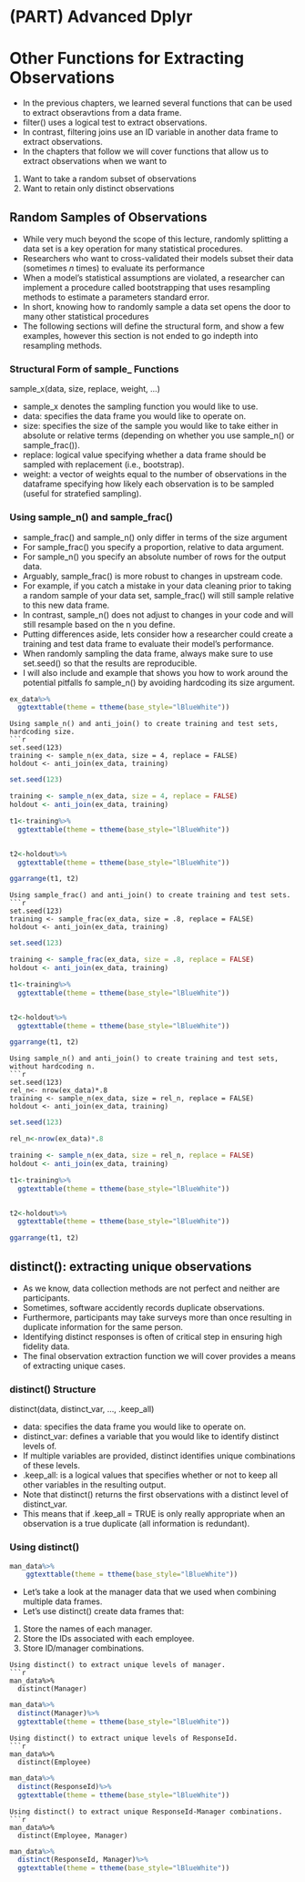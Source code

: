 # (PART) Advanced Dplyr {-}

# Other Functions for Extracting Observations

- In the previous chapters, we learned several functions that can be used to extract obseravtions from a data frame. 
- filter() uses a logical test to extract observations.
- In contrast, filtering joins use an ID variable in another data frame to extract observations.
- In the chapters that follow we will cover functions that allow us to extract observations when we want to 

<div class=list>
1. Want to take a random subset of observations
2. Want to retain only distinct observations
</div>


## Random Samples of Observations
- While very much beyond the scope of this lecture, randomly splitting a data set is a key operation for many statistical procedures. 
- Researchers who want to cross-validated their models subset their data (sometimes $n$ times) to evaluate its performance
- When a model's statistical assumptions are violated, a researcher can implement a procedure called bootstrapping that uses resampling methods to estimate a parameters standard error. 
- In short, knowing how to randomly sample a data set opens the door to many other statistical procedures
- The following sections will define the structural form, and show a few examples, however this section is not ended to go indepth into resampling methods. 

### Structural Form of sample_ Functions
<div class = activity>
<div class = structure>
sample_x(data, size, replace, weight, ...)</div>
- sample_x denotes the sampling function you would like to use.
- data: specifies the data frame you would like to operate on.
- size: specifies the size of the sample you would like to take either in absolute or relative terms (depending on whether you use sample_n() or sample_frac()).
- replace: logical value specifying whether a data frame should be sampled with replacement (i.e., bootstrap). 
- weight: a vector of weights equal to the number of observations in the dataframe specifying how likely each observation is to be sampled (useful for stratefied sampling). 
</div>

### Using sample_n() and sample_frac()
- sample_frac() and sample_n() only differ in terms of the size argument
- For sample_frac() you specify a proportion, relative to data argument. 
- For sample_n() you specify an absolute number of rows for the output data. 
- Arguably, sample_frac() is more robust to changes in upstream code. 
- For example, if you catch a mistake in your data cleaning prior to taking a random sample of your data set, sample_frac() will still sample relative to this new data frame. 
- In contrast, sample_n() does not adjust to changes in your code and will still resample based on the n you define.
- Putting differences aside, lets consider how a researcher could create a training and test data frame to evaluate their model's performance.
- When randomly sampling the data frame, always make sure to use set.seed() so that the results are reproducible.
- I will also include and example that shows you how to work around the potential pitfalls fo sample_n() by avoiding hardcoding its size argument.


```r
ex_data%>%
  ggtexttable(theme = ttheme(base_style="lBlueWhite"))
```


```example
Using sample_n() and anti_join() to create training and test sets, hardcoding size.
```r
set.seed(123)
training <- sample_n(ex_data, size = 4, replace = FALSE)
holdout <- anti_join(ex_data, training)
```

```r
set.seed(123)

training <- sample_n(ex_data, size = 4, replace = FALSE) 
holdout <- anti_join(ex_data, training)

t1<-training%>%
  ggtexttable(theme = ttheme(base_style="lBlueWhite"))


t2<-holdout%>%
  ggtexttable(theme = ttheme(base_style="lBlueWhite"))

ggarrange(t1, t2)
```

```example
Using sample_frac() and anti_join() to create training and test sets.
```r
set.seed(123)
training <- sample_frac(ex_data, size = .8, replace = FALSE)
holdout <- anti_join(ex_data, training)
```

```r
set.seed(123)

training <- sample_frac(ex_data, size = .8, replace = FALSE) 
holdout <- anti_join(ex_data, training)

t1<-training%>%
  ggtexttable(theme = ttheme(base_style="lBlueWhite"))


t2<-holdout%>%
  ggtexttable(theme = ttheme(base_style="lBlueWhite"))

ggarrange(t1, t2)

```


```example
Using sample_n() and anti_join() to create training and test sets, without hardcoding n.
```r
set.seed(123)
rel_n<- nrow(ex_data)*.8
training <- sample_n(ex_data, size = rel_n, replace = FALSE)
holdout <- anti_join(ex_data, training)
```

```r
set.seed(123)

rel_n<-nrow(ex_data)*.8

training <- sample_n(ex_data, size = rel_n, replace = FALSE) 
holdout <- anti_join(ex_data, training)

t1<-training%>%
  ggtexttable(theme = ttheme(base_style="lBlueWhite"))


t2<-holdout%>%
  ggtexttable(theme = ttheme(base_style="lBlueWhite"))

ggarrange(t1, t2)
```


## distinct(): extracting unique observations
- As we know, data collection methods are not perfect and neither are participants. 
- Sometimes, software accidently records duplicate observations. 
- Furthermore, participants may take surveys more than once resulting in duplicate information for the same person.
- Identifying distinct responses is often of critical step in ensuring high fidelity data.
- The final observation extraction function we will cover provides a means of extracting unique cases.

### distinct() Structure
<div class = activity>
<div class = structure>
distinct(data, distinct_var, ..., .keep_all)</div>
- data: specifies the data frame you would like to operate on.
- distinct_var: defines a variable that you would like to identify distinct levels of.
- If multiple variables are provided, distinct identifies unique combinations of these levels.
- .keep_all: is a logical values that specifies whether or not to keep all other variables in the resulting output.
- Note that distinct() returns the first observations with a distinct level of distinct_var.
- This means that if .keep_all = TRUE is only really appropriate when an observation is a true duplicate (all information is redundant).
</div>

### Using distinct()
```r
man_data%>%
    ggtexttable(theme = ttheme(base_style="lBlueWhite"))

```

- Let's take a look at the manager data that we used when combining multiple data frames.
- Let's use distinct() create data frames that:

<div class = list>
1. Store the names of each manager.
2. Store the IDs associated with each employee.
3. Store ID/manager combinations.
</div>


```example
Using distinct() to extract unique levels of manager.
```r
man_data%>%
  distinct(Manager)
```

```r
man_data%>%
  distinct(Manager)%>%
  ggtexttable(theme = ttheme(base_style="lBlueWhite"))

```

```example
Using distinct() to extract unique levels of ResponseId.
```r
man_data%>%
  distinct(Employee)
```

```r
man_data%>%
  distinct(ResponseId)%>%
  ggtexttable(theme = ttheme(base_style="lBlueWhite"))

```
```example
Using distinct() to extract unique ResponseId-Manager combinations.
```r
man_data%>%
  distinct(Employee, Manager)
```

```r
man_data%>%
  distinct(ResponseId, Manager)%>%
  ggtexttable(theme = ttheme(base_style="lBlueWhite"))
```
